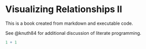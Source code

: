 # Visualizing Relationships II

This is a book created from markdown and executable code.

See @knuth84 for additional discussion of literate programming.

```r
1 + 1
```